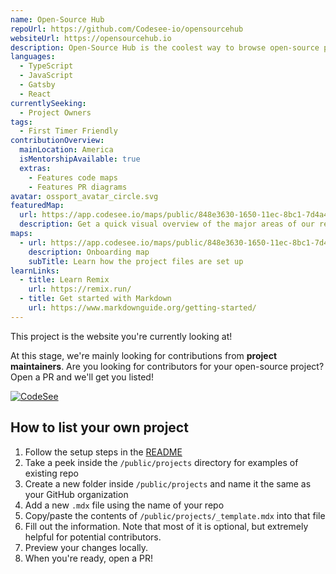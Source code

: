 ```yaml
---
name: Open-Source Hub
repoUrl: https://github.com/Codesee-io/opensourcehub
websiteUrl: https://opensourcehub.io
description: Open-Source Hub is the coolest way to browse open-source projects looking for contributors.
languages:
  - TypeScript
  - JavaScript
  - Gatsby
  - React
currentlySeeking:
  - Project Owners
tags:
  - First Timer Friendly
contributionOverview:
  mainLocation: America
  isMentorshipAvailable: true
  extras:
    - Features code maps
    - Features PR diagrams
avatar: ossport_avatar_circle.svg
featuredMap:
  url: https://app.codesee.io/maps/public/848e3630-1650-11ec-8bc1-7d4a4822cc27
  description: Get a quick visual overview of the major areas of our repo!
maps:
  - url: https://app.codesee.io/maps/public/848e3630-1650-11ec-8bc1-7d4a4822cc27
    description: Onboarding map
    subTitle: Learn how the project files are set up
learnLinks:
  - title: Learn Remix
    url: https://remix.run/
  - title: Get started with Markdown
    url: https://www.markdownguide.org/getting-started/
---
```


<Overview>

This project is the website you're currently looking at!

</Overview>

<Contributing>

At this stage, we're mainly looking for contributions from **project maintainers**. Are you looking for contributors for your open-source project? Open a PR and we'll get you listed!

[![CodeSee](https://codesee-docs.s3.amazonaws.com/badge.svg)](https://app.codesee.io/maps/public/848e3630-1650-11ec-8bc1-7d4a4822cc27)

## How to list your own project

1. Follow the setup steps in the [README](https://github.com/Codesee-io/opensourcehub#readme)
1. Take a peek inside the `/public/projects` directory for examples of existing repo
1. Create a new folder inside `/public/projects` and name it the same as your GitHub organization
1. Add a new `.mdx` file using the name of your repo
1. Copy/paste the contents of `/public/projects/_template.mdx` into that file
1. Fill out the information. Note that most of it is optional, but extremely helpful for potential contributors.
1. Preview your changes locally.
1. When you're ready, open a PR!

</Contributing>
